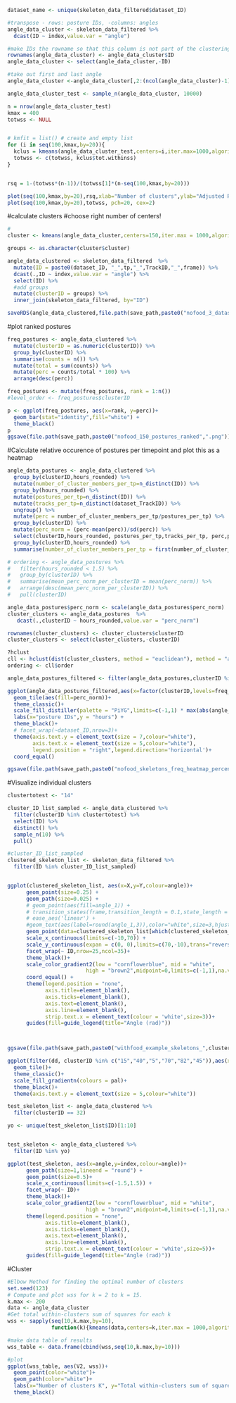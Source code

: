 ```r
dataset_name <- unique(skeleton_data_filtered$dataset_ID)

#transpose - rows: posture IDs, -columns: angles
angle_data_cluster <- skeleton_data_filtered %>%
  dcast(ID ~ index,value.var = "angle")

#make IDs the rowname so that this column is not part of the clustering data
rownames(angle_data_cluster) <- angle_data_cluster$ID
angle_data_cluster <- select(angle_data_cluster,-ID)

#take out first and last angle
angle_data_cluster <-angle_data_cluster[,2:(ncol(angle_data_cluster)-1)]

```


```r

angle_data_cluster_test <- sample_n(angle_data_cluster, 10000)

n = nrow(angle_data_cluster_test)
kmax = 400
totwss <- NULL


# kmfit = list() # create and empty list
for (i in seq(100,kmax,by=20)){
  kclus = kmeans(angle_data_cluster_test,centers=i,iter.max=1000,algorithm = "Lloyd")
  totwss <- c(totwss, kclus$tot.withinss)
}


rsq = 1-(totwss*(n-1))/(totwss[1]*(n-seq(100,kmax,by=20)))

plot(seq(100,kmax,by=20),rsq,xlab="Number of clusters",ylab="Adjusted R-squared",pch=20,cex=2)
plot(seq(100,kmax,by=20),totwss, pch=20, cex=2)


```

#calculate clusters
#choose right number of centers!
```r
#
cluster <- kmeans(angle_data_cluster,centers=150,iter.max = 1000,algorithm = "Lloyd")

groups <- as.character(cluster$cluster)

angle_data_clustered <- skeleton_data_filtered  %>%
  mutate(ID = paste0(dataset_ID, "_",tp,"_",TrackID,"_",frame)) %>%
  dcast(.,ID ~ index,value.var = "angle") %>%
  select(ID) %>%
  #add groups
  mutate(clusterID = groups) %>%
  inner_join(skeleton_data_filtered, by="ID")

saveRDS(angle_data_clustered,file.path(save_path,paste0("nofood_3_datasets_clustered.rds")))

```

#plot ranked postures
```r

freq_postures <- angle_data_clustered %>%
  mutate(clusterID = as.numeric(clusterID)) %>%
  group_by(clusterID) %>%
  summarise(counts = n()) %>%
  mutate(total = sum(counts)) %>%
  mutate(perc = counts/total * 100) %>% 
  arrange(desc(perc)) 

freq_postures <- mutate(freq_postures, rank = 1:n())
#level_order <- freq_postures$clusterID

p <- ggplot(freq_postures, aes(x=rank, y=perc))+
  geom_bar(stat="identity",fill="white") +
  theme_black()
p
ggsave(file.path(save_path,paste0("nofood_150_postures_ranked",".png")),width=20,height=11)
```


#Calculate relative occurence of postures per timepoint and plot this as a heatmap
```r

angle_data_postures <- angle_data_clustered %>%
  group_by(clusterID,hours_rounded) %>%
  mutate(number_of_cluster_members_per_tp=n_distinct(ID)) %>%
  group_by(hours_rounded) %>%
  mutate(postures_per_tp=n_distinct(ID)) %>%
  mutate(tracks_per_tp=n_distinct(dataset_TrackID)) %>%
  ungroup() %>%
  mutate(perc = number_of_cluster_members_per_tp/postures_per_tp) %>%
  group_by(clusterID) %>%
  mutate(perc_norm = (perc-mean(perc))/sd(perc)) %>%
  select(clusterID,hours_rounded, postures_per_tp,tracks_per_tp, perc,perc_norm,ID,number_of_cluster_members_per_tp) %>%
  group_by(clusterID,hours_rounded) %>%
  summarise(number_of_cluster_members_per_tp = first(number_of_cluster_members_per_tp),postures_per_tp= first(postures_per_tp),tracks_per_tp = first(tracks_per_tp),perc = first(perc),perc_norm=first(perc_norm))

```

```r
# ordering <- angle_data_postures %>%
#   filter(hours_rounded < 1.5) %>%
#   group_by(clusterID) %>%
#   summarise(mean_perc_norm_per_clusterID = mean(perc_norm)) %>%
#   arrange(desc(mean_perc_norm_per_clusterID)) %>%
#   pull(clusterID)

angle_data_postures$perc_norm <- scale(angle_data_postures$perc_norm)
cluster_clusters <- angle_data_postures  %>%
   dcast(.,clusterID ~ hours_rounded,value.var = "perc_norm")

rownames(cluster_clusters) <- cluster_clusters$clusterID
cluster_clusters <- select(cluster_clusters,-clusterID)

?hclust
cll <- hclust(dist(cluster_clusters, method = "euclidean"), method = "average")
ordering <- cll$order

```

```r

angle_data_postures_filtered <- filter(angle_data_postures,clusterID %in% freq_postures$clusterID)

ggplot(angle_data_postures_filtered,aes(x=factor(clusterID,levels=freq_postures$clusterID),y=hours_rounded))+
  geom_tile(aes(fill=perc_norm))+
  theme_classic()+
  scale_fill_distiller(palette = "PiYG",limits=c(-1,1) * max(abs(angle_data_postures$perc_norm)))+
  labs(x="posture IDs",y = "hours") +
  theme_black()+
  # facet_wrap(~dataset_ID,nrow=3)+
  theme(axis.text.y = element_text(size = 7,colour="white"),
        axis.text.x = element_text(size = 5,colour="white"),
        legend.position = "right",legend.direction='horizontal')+
  coord_equal()

ggsave(file.path(save_path,paste0("nofood_skeletons_freq_heatmap_percent_all_postures_per_dataset_20mostabundant",".png")),width=20,height=13)
```

#Visualize individual clusters
```r
clustertotest <- "14"

cluster_ID_list_sampled <- angle_data_clustered %>%
  filter(clusterID %in% clustertotest) %>%
  select(ID) %>%
  distinct() %>%
  sample_n(10) %>%
  pull()

#cluster_ID_list_sampled
clustered_skeleton_list <- skeleton_data_filtered %>%
  filter(ID %in% cluster_ID_list_sampled)


ggplot(clustered_skeleton_list, aes(x=X,y=Y,colour=angle))+
      geom_point(size=0.25) +
      geom_path(size=0.025) +
      # geom_point(aes(fill=angle_1)) +
      # transition_states(frame,transition_length = 0.1,state_length = 0.2) +
      # ease_aes('linear') + 
      #geom_text(aes(label=round(angle_1,3)),color="white",size=3,hjust=2, vjust=1)+
      geom_point(data=clustered_skeleton_list[which(clustered_skeleton_list$is_head == "YES"), ], aes(x=X, y=Y), shape=17, stroke=1, ,colour = "gold", size=1) +
      scale_x_continuous(limits=c(-10,70)) +
      scale_y_continuous(expan = c(0, 0),limits=c(70,-10),trans="reverse") +
      facet_wrap(~ ID,nrow=25,ncol=35)+
      theme_black()+
      scale_color_gradient2(low = "cornflowerblue", mid = "white",
                         high = "brown2",midpoint=0,limits=c(-1,1),na.value="grey") +
      coord_equal() +
      theme(legend.position = "none",
            axis.title=element_blank(),
            axis.ticks=element_blank(),
            axis.text=element_blank(),
            axis.line=element_blank(),
            strip.text.x = element_text(colour = 'white',size=3))+
      guides(fill=guide_legend(title="Angle (rad)"))



ggsave(file.path(save_path,paste0("withfood_example_skeletons_",clustertotest,".png")))

```



```r

ggplot(filter(dd, clusterID %in% c("15","40","5","70","82","45")),aes(x=tp,y=factor(clusterID,levels=level_order),fill=perc_norm))+
  geom_tile()+
  theme_classic()+
  scale_fill_gradientn(colours = pal)+
  theme_black()+
  theme(axis.text.y = element_text(size = 5,colour="white"))

```
```r
test_skeleton_list <- angle_data_clustered %>%
  filter(clusterID == 32)

yo <- unique(test_skeleton_list$ID)[1:10]


test_skeleton <- angle_data_clustered %>%
  filter(ID %in% yo)

ggplot(test_skeleton, aes(x=angle,y=index,colour=angle))+
      geom_path(size=1,lineend = "round") +
      geom_point(size=0.5)+
      scale_x_continuous(limits=c(-1.5,1.5)) +
      facet_wrap(~ ID)+
      theme_black()+
      scale_color_gradient2(low = "cornflowerblue", mid = "white",
                         high = "brown2",midpoint=0,limits=c(-1,1),na.value="grey") +
      theme(legend.position = "none",
            axis.title=element_blank(),
            axis.ticks=element_blank(),
            axis.text=element_blank(),
            axis.line=element_blank(),
            strip.text.x = element_text(colour = 'white',size=5))+
      guides(fill=guide_legend(title="Angle (rad)"))


```


#Cluster
```r
#Elbow Method for finding the optimal number of clusters
set.seed(123)
# Compute and plot wss for k = 2 to k = 15.
k.max <- 200
data <- angle_data_cluster
#Get total within-clusters sum of squares for each k
wss <- sapply(seq(10,k.max,by=10), 
              function(k){kmeans(data,centers=k,iter.max = 1000,algorithm = "Lloyd")$tot.withinss})

#make data table of results
wss_table <- data.frame(cbind(wss,seq(10,k.max,by=10)))

#plot
ggplot(wss_table, aes(V2, wss))+
  geom_point(color="white")+
  geom_path(color="white")+
  labs(x="Number of clusters K", y="Total within-clusters sum of squares")+
  theme_black()
```
